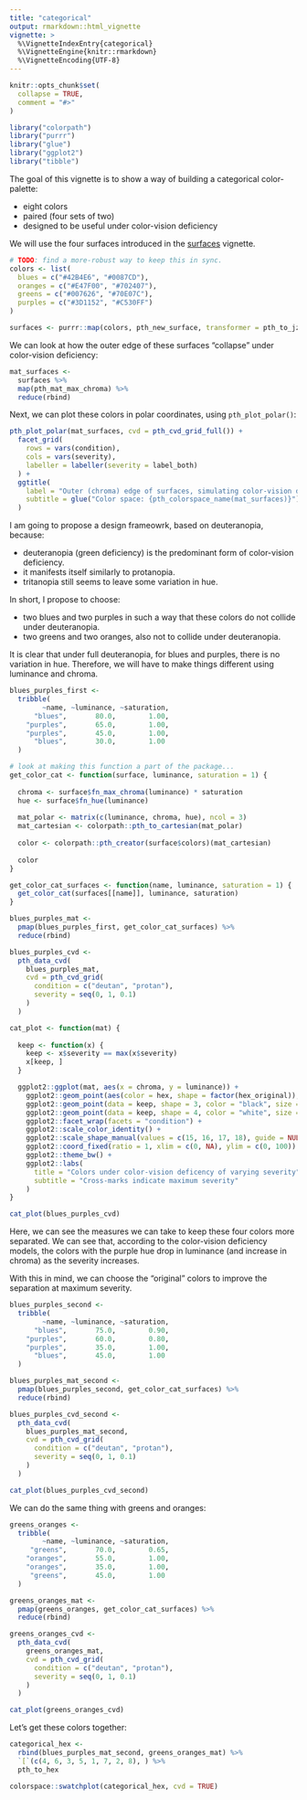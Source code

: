 ```yaml
---
title: "categorical"
output: rmarkdown::html_vignette
vignette: >
  %\VignetteIndexEntry{categorical}
  %\VignetteEngine{knitr::rmarkdown}
  %\VignetteEncoding{UTF-8}
---
```


```r
knitr::opts_chunk$set(
  collapse = TRUE,
  comment = "#>"
)
```

```r
library("colorpath")
library("purrr")
library("glue")
library("ggplot2")
library("tibble")
```

The goal of this vignette is to show a way of building a categorical color-palette:

  - eight colors
  - paired (four sets of two)
  - designed to be useful under color-vision deficiency
  
We will use the four surfaces introduced in the [surfaces](surfaces.html) vignette.

```r
# TODO: find a more-robust way to keep this in sync.
colors <- list(
  blues = c("#42B4E6", "#0087CD"),
  oranges = c("#E47F00", "#702407"),
  greens = c("#007626", "#70E07C"),
  purples = c("#3D1152", "#C530FF")
)

surfaces <- purrr::map(colors, pth_new_surface, transformer = pth_to_jzazbz100)
```

We can look at how the outer edge of these surfaces "collapse" under color-vision deficiency:

```r
mat_surfaces <- 
  surfaces %>%
  map(pth_mat_max_chroma) %>%
  reduce(rbind)
```

Next, we can plot these colors in polar coordinates, using `pth_plot_polar()`:

```r
pth_plot_polar(mat_surfaces, cvd = pth_cvd_grid_full()) +
  facet_grid(
    rows = vars(condition), 
    cols = vars(severity),
    labeller = labeller(severity = label_both)
  ) +
  ggtitle(
    label = "Outer (chroma) edge of surfaces, simulating color-vision deficiency",
    subtitle = glue("Color space: {pth_colorspace_name(mat_surfaces)}")
  )
```

I am going to propose a design frameowrk, based on deuteranopia, because:

- deuteranopia (green deficiency) is the predominant form of color-vision deficiency.
- it manifests itself similarly to protanopia.
- tritanopia still seems to leave some variation in hue.

In short, I propose to choose:

- two blues and two purples in such a way that these colors do not collide under deuteranopia.
- two greens and two oranges, also not to collide under deuteranopia.

It is clear that under full deuteranopia, for blues and purples, there is no variation in hue. 
Therefore, we will have to make things different using luminance and chroma.

```r
blues_purples_first <-
  tribble(
        ~name, ~luminance, ~saturation,
      "blues",       80.0,        1.00, 
    "purples",       65.0,        1.00, 
    "purples",       45.0,        1.00, 
      "blues",       30.0,        1.00
  )
```

```r
# look at making this function a part of the package...
get_color_cat <- function(surface, luminance, saturation = 1) {
  
  chroma <- surface$fn_max_chroma(luminance) * saturation
  hue <- surface$fn_hue(luminance)
  
  mat_polar <- matrix(c(luminance, chroma, hue), ncol = 3)
  mat_cartesian <- colorpath::pth_to_cartesian(mat_polar)
  
  color <- colorpath::pth_creator(surface$colors)(mat_cartesian)
  
  color
}

get_color_cat_surfaces <- function(name, luminance, saturation = 1) {
  get_color_cat(surfaces[[name]], luminance, saturation)
}
```

```r
blues_purples_mat <- 
  pmap(blues_purples_first, get_color_cat_surfaces) %>%
  reduce(rbind)
```


```r
blues_purples_cvd <-
  pth_data_cvd(
    blues_purples_mat, 
    cvd = pth_cvd_grid(
      condition = c("deutan", "protan"), 
      severity = seq(0, 1, 0.1)
    )
  )
```

```r
cat_plot <- function(mat) {
 
  keep <- function(x) {
    keep <- x$severity == max(x$severity)
    x[keep, ]
  }

  ggplot2::ggplot(mat, aes(x = chroma, y = luminance)) +
    ggplot2::geom_point(aes(color = hex, shape = factor(hex_original)), size = 4) + 
    ggplot2::geom_point(data = keep, shape = 3, color = "black", size = 4) +
    ggplot2::geom_point(data = keep, shape = 4, color = "white", size = 4) +
    ggplot2::facet_wrap(facets = "condition") +
    ggplot2::scale_color_identity() +
    ggplot2::scale_shape_manual(values = c(15, 16, 17, 18), guide = NULL) + 
    ggplot2::coord_fixed(ratio = 1, xlim = c(0, NA), ylim = c(0, 100)) +
    ggplot2::theme_bw() + 
    ggplot2::labs(
      title = "Colors under color-vision deficency of varying severity",
      subtitle = "Cross-marks indicate maximum severity"
    ) 
}

cat_plot(blues_purples_cvd)
```

Here, we can see the measures we can take to keep these four colors more separated. 
We can see that, according to the color-vision deficiency models, the colors with the purple hue drop in luminance (and increase in chroma) as the severity increases.

With this in mind, we can choose the "original" colors to improve the separation at maximum severity.

```r
blues_purples_second <-
  tribble(
        ~name, ~luminance, ~saturation,
      "blues",       75.0,        0.90, 
    "purples",       60.0,        0.80, 
    "purples",       35.0,        1.00, 
      "blues",       45.0,        1.00
  )
```

```r
blues_purples_mat_second <- 
  pmap(blues_purples_second, get_color_cat_surfaces) %>%
  reduce(rbind)
```


```r
blues_purples_cvd_second <-
  pth_data_cvd(
    blues_purples_mat_second, 
    cvd = pth_cvd_grid(
      condition = c("deutan", "protan"), 
      severity = seq(0, 1, 0.1)
    )
  )
```

```r
cat_plot(blues_purples_cvd_second)
```

We can do the same thing with greens and oranges:

```r
greens_oranges <-
  tribble(
        ~name, ~luminance, ~saturation,
     "greens",       70.0,        0.65, 
    "oranges",       55.0,        1.00, 
    "oranges",       35.0,        1.00, 
     "greens",       45.0,        1.00
  )
```

```r
greens_oranges_mat <- 
  pmap(greens_oranges, get_color_cat_surfaces) %>%
  reduce(rbind)
```


```r
greens_oranges_cvd <-
  pth_data_cvd(
    greens_oranges_mat, 
    cvd = pth_cvd_grid(
      condition = c("deutan", "protan"), 
      severity = seq(0, 1, 0.1)
    )
  )
```

```r
cat_plot(greens_oranges_cvd)
```

Let's get these colors together:

```r
categorical_hex <- 
  rbind(blues_purples_mat_second, greens_oranges_mat) %>%
  `[`(c(4, 6, 3, 5, 1, 7, 2, 8), ) %>%
  pth_to_hex

colorspace::swatchplot(categorical_hex, cvd = TRUE)
```



